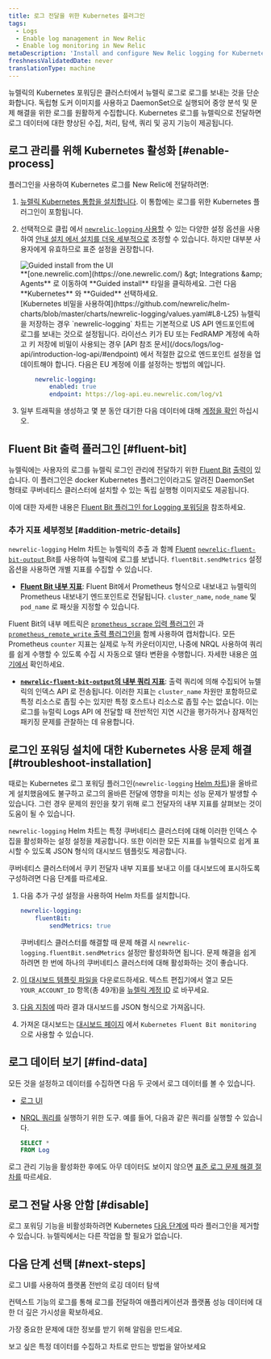 ```yaml
---
title: 로그 전달을 위한 Kubernetes 플러그인
tags:
  - Logs
  - Enable log management in New Relic
  - Enable log monitoring in New Relic
metaDescription: 'Install and configure New Relic logging for Kubernetes, so you can use enhanced log management capabilities.'
freshnessValidatedDate: never
translationType: machine
---
```


뉴렐릭의 Kubernetes 포워딩은 클러스터에서 뉴렐릭 로그로 로그를 보내는 것을 단순화합니다. 독립형 도커 이미지를 사용하고 DaemonSet으로 실행되어 중앙 분석 및 문제 해결을 위한 로그를 원활하게 수집합니다. Kubernetes 로그를 뉴렐릭으로 전달하면 로그 데이터에 대한 향상된 <InlinePopover type="logs" />수집, 처리, 탐색, 쿼리 및 공지 기능이 제공됩니다.

## 로그 관리를 위해 Kubernetes 활성화 [#enable-process]

플러그인을 사용하여 Kubernetes 로그를 New Relic에 전달하려면:

1. [뉴렐릭 Kubernetes 통합을 설치합니다](/install/kubernetes). 이 통합에는 로그를 위한 Kubernetes 플러그인이 포함됩니다.

2. 선택적으로 클립 에서 [`newrelic-logging` 사용할](https://github.com/newrelic/helm-charts/tree/master/charts/newrelic-logging#configuration) 수 있는 다양한 설정 옵션을 사용하여 [안내 설치 에서 설치를 더욱 세부적으로](/install/kubernetes) 조정할 수 있습니다. 하지만 대부분 사용자에게 유효하므로 표준 설정을 권장합니다.

   <img title="Guided install from the UI" alt="Guided install from the UI" src="/images/kubernetes_screenshot-crop_gather-log-data.webp" />

   <figcaption>
     <DNT>**[one.newrelic.com](https://one.newrelic.com/) &amp;gt; Integrations &amp;amp; Agents**</DNT> 로 이동하여 <DNT>**Guided install**</DNT> 타일을 클릭하세요. 그런 다음 <DNT>**Kubernetes**</DNT> 와 <DNT>**Guided**</DNT> 선택하세요.
   </figcaption>

   <Callout variant="important">
     [Kubernetes 비밀을 사용하여](https://github.com/newrelic/helm-charts/blob/master/charts/newrelic-logging/values.yaml#L8-L25) 뉴렐릭 <InlinePopover type="licenseKey" />을 저장하는 경우 `newrelic-logging` 차트는 기본적으로 US API 엔드포인트에 로그를 보내는 것으로 설정됩니다. 라이선스 키가 EU 또는 FedRAMP 계정에 속하고 키 저장에 비밀이 사용되는 경우 [API 참조 문서](/docs/logs/log-api/introduction-log-api/#endpoint) 에서 적절한 값으로 엔드포인트 설정을 업데이트해야 합니다. 다음은 EU 계정에 이를 설정하는 방법의 예입니다.

     ```yml
         newrelic-logging:
             enabled: true
             endpoint: https://log-api.eu.newrelic.com/log/v1
     ```
   </Callout>

3. 일부 트래픽을 생성하고 몇 분 동안 대기한 다음 데이터에 대해 [계정을 확인](#find-data) 하십시오.

<InstallFeedback />

## Fluent Bit 출력 플러그인 [#fluent-bit]

뉴렐릭에는 사용자의 로그를 뉴렐릭 로그인 관리에 전달하기 위한 [Fluent Bit](https://fluentbit.io/) [출력이](https://github.com/newrelic/newrelic-fluent-bit-output) 있습니다. 이 플러그인은 docker Kubernetes 플러그인이라고도 알려진 DaemonSet 형태로 쿠버네티스 클러스터에 설치할 수 있는 독립 실행형 이미지로도 제공됩니다.

이에 대한 자세한 내용은 [Fluent Bit 플러그인 for Logging 포워딩을](/docs/logs/forward-logs/fluent-bit-plugin-log-forwarding) 참조하세요.

### 추가 지표 세부정보 [#addition-metric-details]

`newrelic-logging` Helm 차트는 뉴렐릭의 추출 과 함께 [Fluent](https://fluentbit.io/) [`newrelic-fluent-bit-output` ](https://github.com/newrelic/newrelic-fluent-bit-output)Bit를 사용하여 뉴렐릭에 로그를 보냅니다. `fluentBit.sendMetrics` 설정 옵션을 사용하면 개별 지표를 수집할 수 있습니다.

* **[Fluent Bit 내부 지표](https://docs.fluentbit.io/manual/administration/monitoring#for-v2-metrics)**: Fluent Bit에서 Prometheus 형식으로 내보내고 뉴렐릭의 Prometheus 내보내기 엔드포인트로 전달됩니다. `cluster_name`, `node_name` 및 `pod_name` 로 패싯을 지정할 수 있습니다.

Fluent Bit의 내부 메트릭은 [`prometheus_scrape` 입력 플러그인](https://docs.fluentbit.io/manual/pipeline/inputs/prometheus-scrape-metrics) 과 [`prometheus_remote_write` 출력 플러그인을](https://docs.fluentbit.io/manual/pipeline/outputs/prometheus-remote-write) 함께 사용하여 캡처합니다. 모든 Prometheus `counter` 지표는 실제로 누적 카운터이지만, 나중에 NRQL 사용하여 쿼리를 쉽게 수행할 수 있도록 수집 시 자동으로 델타 변환을 수행합니다. 자세한 내용은 [여기에서](/docs/data-apis/understand-data/metric-data/cumulative-metrics/) 확인하세요.

* **[`newrelic-fluent-bit-output`의 내부 쿼리 지표](https://github.com/newrelic/newrelic-fluent-bit-output?tab=readme-ov-file#troubleshooting-metrics)**: 출력 쿼리에 의해 수집되어 뉴렐릭의 인덱스 API 로 전송됩니다. 이러한 지표는 `cluster_name` 차원만 포함하므로 특정 리소스로 좁힐 수는 있지만 특정 호스트나 리소스로 좁힐 수는 없습니다. 이는 로그를 뉴럴릭 Logs API 에 전달할 때 전반적인 지연 시간을 평가하거나 잠재적인 패키징 문제를 관찰하는 데 유용합니다.

## 로그인 포워딩 설치에 대한 Kubernetes 사용 문제 해결 [#troubleshoot-installation]

때로는 Kubernetes 로그 포워딩 플러그인(`newrelic-logging` [Helm 차트](https://github.com/newrelic/helm-charts/blob/master/charts/newrelic-logging))을 올바르게 설치했음에도 불구하고 로그의 올바른 전달에 영향을 미치는 성능 문제가 발생할 수 있습니다. 그런 경우 문제의 원인을 찾기 위해 로그 전달자의 내부 지표를 살펴보는 것이 도움이 될 수 있습니다.

`newrelic-logging` Helm 차트는 특정 쿠버네티스 클러스터에 대해 이러한 인덱스 수집을 활성화하는 설정 설정을 제공합니다. 또한 이러한 모든 지표를 뉴렐릭으로 쉽게 표시할 수 있도록 JSON 형식의 대시보드 템플릿도 제공합니다.

쿠버네티스 클러스터에서 쿠키 전달자 내부 지표를 보내고 이를 대시보드에 표시하도록 구성하려면 다음 단계를 따르세요.

1. 다음 추가 구성 설정을 사용하여 Helm 차트를 설치합니다.

   ```yml
   newrelic-logging:
       fluentBit:
           sendMetrics: true
   ```

   쿠버네티스 클러스터를 해결할 때 문제 해결 시 `newrelic-logging.fluentBit.sendMetrics` 설정만 활성화하면 됩니다. 문제 해결을 쉽게 하려면 한 번에 하나의 쿠버네티스 클러스터에 대해 활성화하는 것이 좋습니다.

2. [이 대시보드 템플릿 파일을](https://raw.githubusercontent.com/newrelic/helm-charts/master/charts/newrelic-logging/fluent-bit-and-plugin-metrics-dashboard-template.json) 다운로드하세요. 텍스트 편집기에서 열고 모든 `YOUR_ACCOUNT_ID` 항목(총 49개)을 [뉴렐릭 계정 ID](/docs/accounts/accounts-billing/account-structure/account-id/) 로 바꾸세요.

3. [다음 지침에](/docs/query-your-data/explore-query-data/dashboards/dashboards-charts-import-export-data/#import-json) 따라 결과 대시보드를 JSON 형식으로 가져옵니다.

4. 가져온 대시보드는 [대시보드 페이지](https://one.newrelic.com/dashboards) 에서 `Kubernetes Fluent Bit monitoring` 으로 사용할 수 있습니다.

## 로그 데이터 보기 [#find-data]

모든 것을 설정하고 데이터를 수집하면 다음 두 곳에서 로그 데이터를 볼 수 있습니다.

* [로그 UI](https://one.newrelic.com/launcher/logger.log-launcher)

* [NRQL 쿼리를](/docs/query-your-data/explore-query-data/query-builder/use-advanced-nrql-mode-query-data/) 실행하기 위한 도구. 예를 들어, 다음과 같은 쿼리를 실행할 수 있습니다.

  ```sql
  SELECT *
  FROM Log
  ```

로그 관리 기능을 활성화한 후에도 아무 데이터도 보이지 않으면 [표준 로그 문제 해결 절차를](/docs/logs/troubleshooting/no-log-data-appears-ui/) 따르세요.

## 로그 전달 사용 안함 [#disable]

로그 포워딩 기능을 비활성화하려면 Kubernetes [다음 단계에](/docs/kubernetes-pixie/kubernetes-integration/uninstall-kubernetes/) 따라 플러그인을 제거할 수 있습니다. 뉴렐릭에서는 다른 작업을 할 필요가 없습니다.

## 다음 단계 선택 [#next-steps]

<DocTiles>
  <DocTile title="Logs UI" path="/docs/logs/ui-data/use-logs-ui/">로그 UI를 사용하여 플랫폼 전반의 로깅 데이터 탐색</DocTile>

  <DocTile title="Logs in context" path="/docs/logs/logs-context/logs-in-context/">컨텍스트 기능의 로그를 통해 로그를 전달하여 애플리케이션과 플랫폼 성능 데이터에 대한 더 깊은 가시성을 확보하세요.</DocTile>

  <DocTile title="Alerts" path="/docs/alerts/overview/">가장 중요한 문제에 대한 정보를 받기 위해 알림을 만드세요.</DocTile>

  <DocTile title="Create dashboards" path="/docs/query-your-data/explore-query-data/dashboards/introduction-dashboards/">보고 싶은 특정 데이터를 수집하고 차트로 만드는 방법을 알아보세요</DocTile>
</DocTiles>